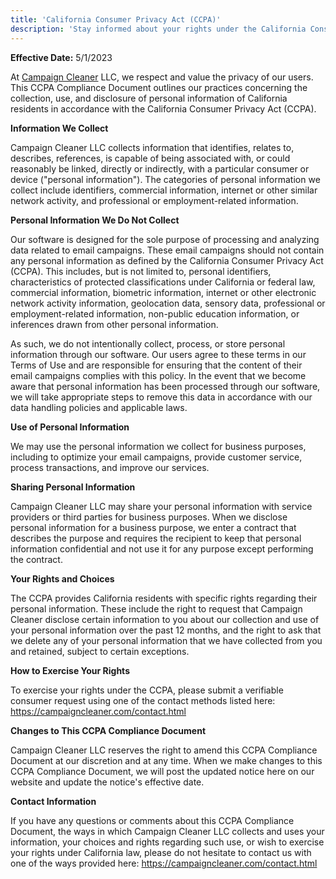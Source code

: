 ```yaml
---
title: 'California Consumer Privacy Act (CCPA)'
description: 'Stay informed about your rights under the California Consumer Privacy Act (CCPA). Our dedicated CCPA page provides an in-depth overview of how this important legislation impacts you, detailing your rights to access, control, and delete personal information collected by businesses. Understand how we comply with CCPA guidelines to ensure your data privacy and security. Empowering California residents with knowledge and control over their personal information.'
---
```



**Effective Date:** 5/1/2023

At [Campaign Cleaner](https://campaigncleaner.com) LLC, we respect and value the privacy of our users. This CCPA Compliance Document outlines our practices concerning the collection, use, and disclosure of personal information of California residents in accordance with the California Consumer Privacy Act (CCPA).

**Information We Collect**

Campaign Cleaner LLC collects information that identifies, relates to, describes, references, is capable of being associated with, or could reasonably be linked, directly or indirectly, with a particular consumer or device ("personal information"). The categories of personal information we collect include identifiers, commercial information, internet or other similar network activity, and professional or employment-related information.

**Personal Information We Do Not Collect**

Our software is designed for the sole purpose of processing and analyzing data related to email campaigns. These email campaigns should not contain any personal information as defined by the California Consumer Privacy Act (CCPA). This includes, but is not limited to, personal identifiers, characteristics of protected classifications under California or federal law, commercial information, biometric information, internet or other electronic network activity information, geolocation data, sensory data, professional or employment-related information, non-public education information, or inferences drawn from other personal information.

As such, we do not intentionally collect, process, or store personal information through our software. Our users agree to these terms in our Terms of Use and are responsible for ensuring that the content of their email campaigns complies with this policy. In the event that we become aware that personal information has been processed through our software, we will take appropriate steps to remove this data in accordance with our data handling policies and applicable laws.

**Use of Personal Information**

We may use the personal information we collect for business purposes, including to optimize your email campaigns, provide customer service, process transactions, and improve our services.

**Sharing Personal Information**

Campaign Cleaner LLC may share your personal information with service providers or third parties for business purposes. When we disclose personal information for a business purpose, we enter a contract that describes the purpose and requires the recipient to keep that personal information confidential and not use it for any purpose except performing the contract.

**Your Rights and Choices**

The CCPA provides California residents with specific rights regarding their personal information. These include the right to request that Campaign Cleaner disclose certain information to you about our collection and use of your personal information over the past 12 months, and the right to ask that we delete any of your personal information that we have collected from you and retained, subject to certain exceptions.

**How to Exercise Your Rights**

To exercise your rights under the CCPA, please submit a verifiable consumer request using one of the contact methods listed here: https://campaigncleaner.com/contact.html

**Changes to This CCPA Compliance Document**

Campaign Cleaner LLC reserves the right to amend this CCPA Compliance Document at our discretion and at any time. When we make changes to this CCPA Compliance Document, we will post the updated notice here on our website and update the notice's effective date.

**Contact Information**

If you have any questions or comments about this CCPA Compliance Document, the ways in which Campaign Cleaner LLC collects and uses your information, your choices and rights regarding such use, or wish to exercise your rights under California law, please do not hesitate to contact us with one of the ways provided here: https://campaigncleaner.com/contact.html